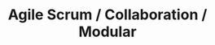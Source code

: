 ---
title: "Agile Scrum / Collaboration / Modular"
percentage: '70'
category: "tool"
sequence: "09"
---